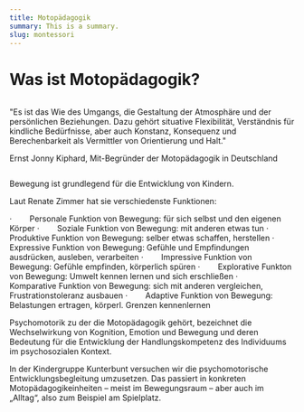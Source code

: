```yaml
---
title: Motopädagogik
summary: This is a summary.
slug: montessori
---
```

# Was ist Motopädagogik?

![]()

"Es ist das Wie des Umgangs, die Gestaltung der Atmosphäre und der persönlichen Beziehungen. Dazu gehört situative Flexibilität, Verständnis für kindliche Bedürfnisse, aber auch Konstanz, Konsequenz und Berechenbarkeit als Vermittler von Orientierung und Halt."

Ernst Jonny Kiphard, Mit-Begründer der Motopädagogik in Deutschland

![]()

Bewegung ist grundlegend für die Entwicklung von Kindern.

Laut Renate Zimmer hat sie verschiedenste Funktionen:

<!--\\[if !supportLists]-->·        <!--\\[endif]-->Personale Funktion von Bewegung: für sich selbst und den eigenen Körper

<!--\\[if !supportLists]-->·        <!--\\[endif]-->Soziale Funktion von Bewegung: mit anderen etwas tun

<!--\\[if !supportLists]-->·        <!--\\[endif]-->Produktive Funktion von Bewegung: selber etwas schaffen, herstellen

<!--\\[if !supportLists]-->·        <!--\\[endif]-->Expressive Funktion von Bewegung: Gefühle und Empfindungen ausdrücken, ausleben, verarbeiten

<!--\\[if !supportLists]-->·        <!--\\[endif]-->Impressive Funktion von Bewegung: Gefühle empfinden, körperlich spüren

<!--\\[if !supportLists]-->·        <!--\\[endif]-->Explorative Funkton von Bewegung: Umwelt kennen lernen und sich erschließen

<!--\\[if !supportLists]-->·        <!--\\[endif]-->Komparative Funktion von Bewegung: sich mit anderen vergleichen, Frustrationstoleranz ausbauen

<!--\\[if !supportLists]-->·        <!--\\[endif]-->Adaptive Funktion von Bewegung: Belastungen ertragen, körperl. Grenzen kennenlernen

Psychomotorik zu der die Motopädagogik gehört, bezeichnet die Wechselwirkung von Kognition, Emotion und Bewegung und deren Bedeutung für die Entwicklung der Handlungskompetenz des Individuums im psychosozialen Kontext.

In der Kindergruppe Kunterbunt versuchen wir die psychomotorische Entwicklungsbegleitung umzusetzen. Das passiert in konkreten Motopädagogikeinheiten – meist im Bewegungsraum – aber auch im „Alltag“, also zum Beispiel am Spielplatz.

<!--EndFragment-->